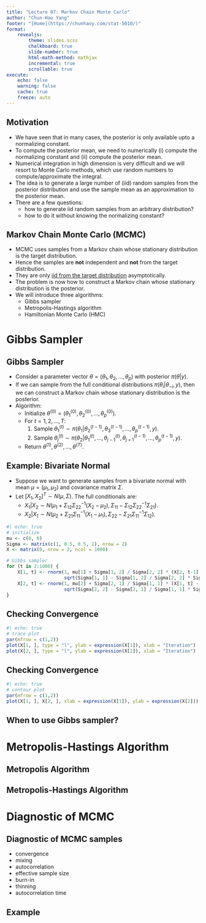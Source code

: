 ```yaml
---
title: "Lecture 07: Markov Chain Monte Carlo"
author: "Chun-Hao Yang"
footer: "[Home](https://chunhaoy.com/stat-5010/)"
format: 
    revealjs:
        theme: slides.scss
        chalkboard: true
        slide-number: true
        html-math-method: mathjax
        incremental: true
        scrollable: true
execute:
    echo: false
    warning: false
    cache: true
    freeze: auto
---
```


## Motivation 

-   We have seen that in many cases, the posterior is only available upto a normalizing constant.
-   To compute the posterior mean, we need to numerically (i) compute the normalizing constant and (ii) compute the posterior mean.
-   Numerical integration in high dimension is very difficult and we will resort to Monte Carlo methods, which use random numbers to compute/approximate the integral.
-   The idea is to generate a large number of (iid) random samples from the posterior distribution and use the sample mean as an approximation to the posterior mean.
-   There are a few questions:
    +   how to generate iid random samples from an arbitrary distribution?
    +   how to do it without knowing the normalizing constant?

## Markov Chain Monte Carlo (MCMC)

-   MCMC uses samples from a Markov chain whose stationary distribution is the target distribution.
-   Hence the samples are **not** independent and **not** from the target distribution.
-   They are only [iid from the target distribution]{.underline} asymptotically.
-   The problem is now how to construct a Markov chain whose stationary distribution is the posterior.
-   We will introduce three algorithms:
    +   Gibbs sampler
    +   Metropolis-Hastings algorithm
    +   Hamiltonian Monte Carlo (HMC)

# Gibbs Sampler

## Gibbs Sampler

-   Consider a parameter vector $\theta = (\theta_1, \theta_2, \ldots, \theta_p)$ with posterior $\pi(\theta|y)$.
-   If we can sample from the full conditional distributions $\pi(\theta_i|\theta_{-i}, y)$, then we can construct a Markov chain whose stationary distribution is the posterior.
-   Algorithm:
    +   Initialize $\theta^{(0)} = (\theta_1^{(0)}, \theta_2^{(0)}, \ldots, \theta_p^{(0)})$.
    +   For $t = 1, 2, \ldots, T$:
        1.  Sample $\theta_1^{(t)} \sim \pi(\theta_1|\theta_2^{(t-1)}, \theta_3^{(t-1)}, \ldots, \theta_p^{(t-1)}, y)$.
        2.  Sample $\theta_j^{(t)} \sim \pi(\theta_2|\theta_1^{(t)}, \ldots, \theta_{j-1}^{(t)}, \theta_{j+1}^{(t-1)}, \ldots, \theta_p^{(t-1)}, y)$.
    +   Return $\theta^{(1)}, \theta^{(2)}, \ldots, \theta^{(T)}$.
    
## Example: Bivariate Normal

-   Suppose we want to generate samples from a bivariate normal with mean $\mu = (\mu_1, \mu_2)$ and covariance matrix $\Sigma$.
-   Let $[X_1, X_2]^T \sim N(\mu, \Sigma)$. The full conditionals are:
    +   $X_1|X_2 \sim N(\mu_1 + \Sigma_{12}\Sigma_{22}^{-1}(X_2 - \mu_2), \Sigma_{11} - \Sigma_{12}\Sigma_{22}^{-1}\Sigma_{21})$.
    +   $X_2|X_1 \sim N(\mu_2 + \Sigma_{21}\Sigma_{11}^{-1}(X_1 - \mu_1), \Sigma_{22} - \Sigma_{21}\Sigma_{11}^{-1}\Sigma_{12})$.
    
:::{.fragment}

```r
#| echo: true
# initialize
mu <- c(0, 0)
Sigma <- matrix(c(1, 0.5, 0.5, 1), nrow = 2)
X <- matrix(0, nrow = 2, ncol = 1000)

# Gibbs sampler
for (t in 2:1000) {
    X[1, t] <- rnorm(1, mu[1] + Sigma[1, 2] / Sigma[2, 2] * (X[2, t-1] - mu[2]), 
                     sqrt(Sigma[1, 1] - Sigma[1, 2] / Sigma[2, 2] * Sigma[2, 1]))
    X[2, t] <- rnorm(1, mu[2] + Sigma[2, 1] / Sigma[1, 1] * (X[1, t] - mu[1]), 
                     sqrt(Sigma[2, 2] - Sigma[2, 1] / Sigma[1, 1] * Sigma[1, 2]))
}

```

:::
## Checking Convergence

```r
#| echo: true
# trace plot
par(mfrow = c(1,2))
plot(X[1, ], type = "l", ylab = expression(X[1]), xlab = "Iteration")
plot(X[2, ], type = "l", ylab = expression(X[2]), xlab = "Iteration")
```

## Checking Convergence
```r
#| echo: true
# contour plot
par(mfrow = c(1,2))
plot(X[1, ], X[2, ], xlab = expression(X[1]), ylab = expression(X[2]))
```

## When to use Gibbs sampler?




# Metropolis-Hastings Algorithm

## Metropolis Algorithm

## Metropolis-Hastings Algorithm

# Diagnostic of MCMC

## Diagnostic of MCMC samples



-   convergence
-   mixing
-   autocorrelation
-   effective sample size
-   burn-in
-   thinning
-   autocorrelation time


## Example


